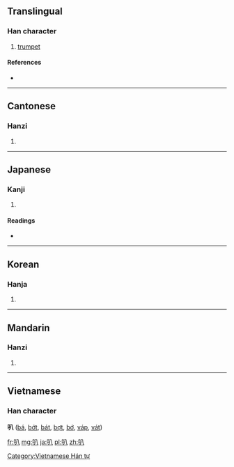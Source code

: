 ==Translingual==

===Han character===
{{Han char|rn=30|rad=口|as=02|sn=5|four=6800<sub>0</sub>|canj=口金 (RC), X口金 (XRC)|ids=⿰[[口]][[八]]}}

# [[trumpet]]

====References====
* {{Han ref|kx=0172.080|dkj=03242|dj=0383.040|hdz=10570.060|uh=53ED|ud=21485|bh=A57A|bd=42362}}

----

==Cantonese==

===Hanzi===
{{yue-hanzi|jyut=baa1|y=ba1}}

# {{defn|Cantonese|sort=口02}}

----

==Japanese==

===Kanji===
{{ja-kanji|grade=|rs=口02}}

# {{defn|Japanese|sort=口02}}

====Readings====
* {{ja-readings|on=[[はつ]] (hatsu), [[は]] (ha), [[はち]] (hachi)|kun=}}

----

==Korean==

===Hanja===
{{ko-hanja|hangeul=팔|rv=pal|mr=p'al}}

# {{defn|Korean|sort=口02}}

----

==Mandarin==

===Hanzi===
{{cmn-hanzi|pin=[[bā]] ([[ba1]]), [[ba]] ([[ba5]])|wg=pa<sup>1</sup>, pa<sup>5</sup>}}
#{{defn|Mandarin|sort=口02}}

----

==Vietnamese==
===Han character===
'''叭''' ([[bá]], [[bớt]], [[bát]], [[bợt]], [[bớ]], [[váp]], [[vát]])

[[Category:Vietnamese Hán tự]]

[[fr:叭]]
[[mg:叭]]
[[ja:叭]]
[[pl:叭]]
[[zh:叭]]